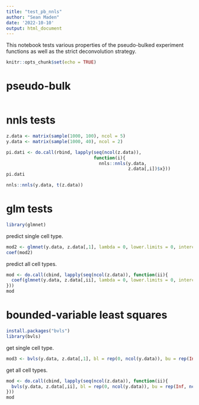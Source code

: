 ```yaml
---
title: "test_pb_nnls"
author: "Sean Maden"
date: '2022-10-10'
output: html_document
---
```


This notebook tests various properties of the pseudo-bulked experiment functions
as well as the strict deconvolution strategy.

```r
knitr::opts_chunk$set(echo = TRUE)
```

# pseudo-bulk

```r
```

# nnls tests

```r
z.data <- matrix(sample(1000, 100), ncol = 5)
y.data <- matrix(sample(1000, 40), ncol = 2)
```

```r
pi.dati <- do.call(rbind, lapply(seq(ncol(z.data)), 
                                 function(i){
                                   nnls::nnls(y.data, 
                                              z.data[,i])$x}))
pi.dati
```

```r
nnls::nnls(y.data, t(z.data))
```

# glm tests

```r
library(glmnet)
```

predict single cell type.

```r
mod2 <- glmnet(y.data, z.data[,1], lambda = 0, lower.limits = 0, intercept = FALSE)
coef(mod2)
```

predict all cell types.

```r
mod <- do.call(cbind, lapply(seq(ncol(z.data)), function(ii){
  coef(glmnet(y.data, z.data[,ii], lambda = 0, lower.limits = 0, intercept = FALSE))
}))
mod
```

# bounded-variable least squares

```r
install.packages("bvls")
library(bvls)
```

get single cell type.

```r
mod3 <- bvls(y.data, z.data[,1], bl = rep(0, ncol(y.data)), bu = rep(Inf, ncol(y.data)))
```

get all cell types.

```r
mod <- do.call(cbind, lapply(seq(ncol(z.data)), function(ii){
  bvls(y.data, z.data[,ii], bl = rep(0, ncol(y.data)), bu = rep(Inf, ncol(y.data)))$x
}))
mod
```